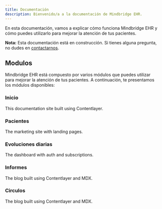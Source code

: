 ```yaml
---
title: Documentación
description: Bienvenido/a a la documentación de Mindbridge EHR.
---
```


En esta documentación, vamos a explicar cómo funciona Mindbridge EHR y cómo puedes utilizarlo para mejorar la atención de tus pacientes.



<Callout icon="⚠️" type="warning">

**Nota:** Esta documentación está en construcción. Si tienes alguna pregunta, no dudes en [contactarnos](/contact).

</Callout>

## Modulos

Mindbridge EHR está compuesto por varios módulos que puedes utilizar para mejorar la atención de tus pacientes. A continuación, te presentamos los módulos disponibles:

<div className="docs-grid-cols-2 mt-6">

<Card href="/docs/documentation" disabled>

### Inicio

This documentation site built using Contentlayer.

</Card>

<Card  href="/docs/patients" disabled>

### Pacientes

The marketing site with landing pages.

</Card>

<Card  href="/docs/evolutions" disabled>

### Evoluciones diarias

The dashboard with auth and subscriptions.

</Card>

<Card  href="/docs/reports" disabled>

### Informes

The blog built using Contentlayer and MDX.

</Card>

<Card  href="/docs/circles" disabled>

### Circulos

The blog built using Contentlayer and MDX.

</Card>

</div>
